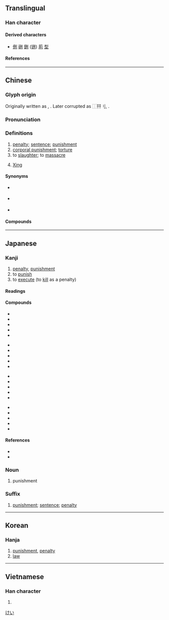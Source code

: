 {{also|形}}
{{character info}}
==Translingual==

===Han character===
{{Han char|rn=18|rad=刀|as=04|sn=6|four=12400|canj=MTLN|ids=⿰开刂}}

====Derived characters====
* [[侀]] [[硎]] [[鉶]] ([[铏]]) [[荊]] [[型]]

====References====
{{Han ref|kx=0137.110|dkj=01886|dj=0308.160|hdz=10324.150|uh=5211}}

----

==Chinese==
{{zh-forms}}

===Glyph origin===
{{Han etym}}
Originally written as {{zh-l|㓝}}, {{Han compound|井|刀|alt2=刂|ls=ic|nocap=1}}.  Later corrupted as ⿰幵刂, {{Han compound|幵|刀|alt2=刂|c1=p|c2=s|ls=psc|nocap=1}}.

===Pronunciation===
{{zh-pron
|m=xíng
|c=jing4
|mn=hêng
|mn-t=hêng5
|mc=y
|oc=y
|cat=n,v
}}

===Definitions===
{{zh-hanzi}}

# [[penalty]]; [[sentence]]; [[punishment]]
# [[corporal punishment]]; [[torture]]
# to [[slaughter]]; to [[massacre]]
# {{surname|zh|dot=:}} [[Xing]]

====Synonyms====
* {{sense|penalty}} {{zh-l|刑罰}}
* {{sense|corporal punishment}} {{zh-l|體罰}}
* {{sense|to slaughter}}
{{zh-syn-saurus|殺死}}

====Compounds====
{{zh-der|上刑|主刑|九刑|五刑|免刑|八刑|典刑|刑事|刑事主權|刑事學|刑事局|刑事案|刑事犯|刑事訴訟|刑事調查|刑事警察|刑事責任|刑于|刑人|刑具|刑剋|刑名|刑問|刑器|刑場|刑官|刑席|刑庭|刑律|刑憲|刑戮|刑房|刑政|刑書|刑期|刑期無刑|刑杖|刑案|刑求|刑法|刑法學|刑清|刑網|刑罰|刑臣|刑訊|刑警|刑警隊|刑責|刑賞|刑辟|刑部|刑部尚書|刑錯|刑餘|刑馬作誓|刑鼎|刖刑|判刑|剮刑|加刑|動刑|受刑|受刑人|嚴刑|嚴刑峻法|土刑|報應刑|大刑|天刑|官刑|宮刑|寬刑省法|常刑|徒刑|從刑|恤刑|慎刑|懷刑|扑作教刑|挺刑|政簡刑清|斬刑|明刑|明刑弼教|明正典刑|易刑處分|晉鑄刑鼎|有期徒刑|服刑|極刑|死刑|毒刑|決獄斷刑|流刑|淫刑|減刑|濫刑|炮烙之刑|焚如之刑|無期徒刑|熬刑|特別刑法|理刑官|用刑|省刑薄斂|磔刑|祥刑|私刑|科刑|竹刑|笞刑|絞刑|緩刑|繁刑重斂|繁刑重賦|罪刑|義刑義殺|肆刑|肉刑|能力刑|腐刑|臨刑|自由刑|苦刑|處刑|行刑|行刑場|詳刑|象刑|財產刑|贖刑|輕刑|逃刑|遣刑|酷刑|量刑|附加刑|隆刑峻法|電刑|鞭刑|墨刑|刑天}}

----

==Japanese==

===Kanji===
{{ja-kanji|grade=c|rs=刀04}}

# [[penalty]], [[punishment]]
# to [[punish]]
# to [[execute]] (to [[kill]] as a penalty)

====Readings====
{{ja-readings
|goon=ぎょう<ぎやう
|kanon=けい
|kun=しおき, おしおき
|nanori=のり
}}

====Compounds====
{{top4}}
* {{ja-r|刑%部%省|ぎょう%ぶ%しょう}}
* {{ja-r|刑%罪|けい%ざい}}
* {{ja-r|刑%死|けい%し}}
* {{ja-r|刑%事|けい%じ}}
* {{ja-r|刑%場|けい%じょう}}
{{mid4}}
* {{ja-r|刑%罰|けい%ばつ}}
* {{ja-r|刑%法|けい%ほう}}
* {{ja-r|刑%務%所|けい%む%しょ}}
* {{ja-r|刑%余|けい%よ}}
* {{ja-r|刑%吏|けい%り}}
{{mid4}}
* {{ja-r|寛%刑|かん%けい}}
* {{ja-r|求%刑|きゅう%けい}}
* {{ja-r|宮%刑|きゅう%けい}}
* {{ja-r|厳%刑|げん%けい}}
* {{ja-r|減%刑|げん%けい}}
{{mid4}}
* {{ja-r|死%刑|し%けい}}
* {{ja-r|終%身%刑|しゅう%しん%けい}}
* {{ja-r|処%刑|しょ%けい}}
* {{ja-r|磔%刑|たっ%けい}}
* {{ja-r|笞%刑|ち%けい}}
{{bottom}}

====References====
* {{S-JIS|8C59}}
* {{JIS|373A}}

===Noun===
{{ja-noun|けい}}

# punishment

===Suffix===
{{ja-pos|suffix|けい}}

# [[punishment]]; [[sentence]]; [[penalty]]

[[Category:ja:Law enforcement|けい]]

----

==Korean==

===Hanja===
{{ko-hanja|형}}

# [[punishment]], [[penalty]]
# [[law]]

----

==Vietnamese==

===Han character===
{{vi-readings|reading=[[hình]]|rs=刀04}}

# {{rfdef|vi|sort=刀04}}